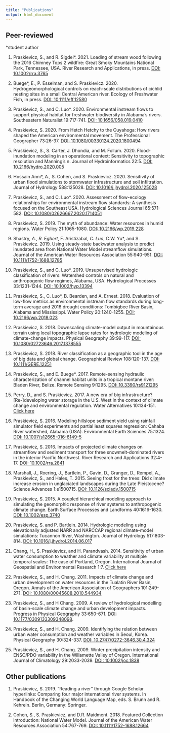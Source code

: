 ```yaml
---
title: "Publications"
output: html_document
---
```



## Peer-reviewed
  
  
*student author

1. Praskievicz, S., and R. Sigdel*. 2021. Loading of stream wood following the 2016 Chimney Tops 2 wildfire: Great Smoky Mountains National Park, Tennessee, USA. River Research and Applications, in press.  [DOI: 10.1002/rra.3765](https://doi.org/DOI: 10.1002/rra.3765) 

1. Buege*, E., P. Esselman, and S. Praskievicz. 2020. Hydrogeomorphological controls on reach-scale distributions of cichlid nesting sites in a small Central American river. Ecology of Freshwater Fish, in press. [DOI: 10.1111/eff.12580](https://doi.org/DOI: 10.1111/eff.12580)

1. Praskievicz, S., and C. Luo*. 2020. Environmental instream flows to support physical habitat for freshwater biodiversity in Alabama’s rivers. Southeastern Naturalist 19:717-741. [DOI: 10.1656/058.019.0410](https://doi.org/DOI: 10.1656/058.019.0410) 

1. Praskievicz, S. 2020. From Hetch Hetchy to the Cuyahoga: How rivers shaped the American environmental movement. The Professional Geographer 73:26-37. [DOI: 10.1080/00330124.2020.1800494](https://doi.org/DOI: 10.1080/00330124.2020.1800494)

1. Praskievicz, S., S. Carter, J. Dhondia, and M. Follum. 2020. Flood-inundation modeling in an operational context: Sensitivity to topographic resolution and Manning’s n. Journal of Hydroinformatics 22:5. [DOI: 10.2166/hydro.2020.005](https://doi.org/DOI: 10.2166/hydro.2020.005)  

1. Hossain Anni*, A., S. Cohen, and S. Praskievicz. 2020. Sensitivity of urban flood simulations to stormwater infrastructure and soil infiltration. Journal of Hydrology 588:125028. [DOI: 10.1016/j.jhydrol.2020.125028](https://doi.org/10.1016/j.jhydrol.2020.125028)

1. Praskievicz, S., and C. Luo*. 2020. Assessment of flow-ecology relationships for environmental instream flow standards: A synthesis focused on the Southeast USA. Hydrological Sciences Journal 65:571-582. [DOI: 10.1080/02626667.2020.1714051](https://doi.org/DOI: 10.1080/02626667.2020.1714051)

1. Praskievicz, S. 2019. The myth of abundance: Water resources in humid regions. Water Policy 21:1065-1080. [DOI: 10.2166/wp.2019.228](https://doi.org/DOI: 10.2166/wp.2019.228)

1. Shastry*, A., R. Egbert*, F. Aristizabal*, C. Luo*, C.W. Yu*, and S. Praskievicz. 2019. Using steady-state backwater analysis to predict inundated area from National Water Model streamflow simulations. Journal of the American Water Resources Association 55:940-951. [DOI: 10.1111/1752-1688.12785](https://doi.org/DOI: 10.1111/1752-1688.12785)

1. Praskievicz, S., and C. Luo*. 2019. Unsupervised hydrologic classification of rivers: Watershed controls on natural and anthropogenic flow regimes, Alabama, USA. Hydrological Processes 33:1231-1244. [DOI: 10.1002/hyp.13394](https://doi.org/DOI: 10.1002/hyp.13394)

1. Praskievicz, S., C. Luo*, B. Bearden, and A. Ernest. 2018. Evaluation of low-flow metrics as environmental instream flow standards during long-term average and 2016 drought conditions: Tombigbee River Basin, Alabama and Mississippi. Water Policy 20:1240-1255. [DOI: 10.2166/wp.2018.023](https://doi.org/10.2166/wp.2018.023)

1. Praskievicz, S. 2018. Downscaling climate-model output in mountainous terrain using local topographic lapse rates for hydrologic modeling of climate-change impacts. Physical Geography 39:99-117. [DOI: 10.1080/02723646.2017.1378555](https://doi.org/10.1080/02723646.2017.1378555)

1. Praskievicz, S. 2018. River classification as a geographic tool in the age of big data and global change. Geographical Review 108:120-137. [DOI: 10.1111/GERE.12251](https://doi.org/10.1111/GERE.12251)

1. Praskievicz, S., and E. Buege*. 2017. Remote-sensing hydraulic characterization of channel habitat units in a tropical montane river: Bladen River, Belize. Remote Sensing 9:1295. [DOI: 10.3390/rs9121295](https://doi.org/10.3390/rs9121295)

1. Perry, D., and S. Praskievicz. 2017. A new era of big infrastructure? [Re-]developing water storage in the U.S. West in the context of climate change and environmental regulation. Water Alternatives 10:134-151. [Click here](http://www.water-alternatives.org/index.php/alldoc/articles/vol10/v10issue2/363-a10-2-13/file)

1. Praskievicz, S. 2016. Modeling hillslope sediment yield using rainfall simulator field experiments and partial least squares regression: Cahaba River watershed, Alabama (USA). Environmental Earth Sciences 75:1324. [DOI: 10.1007/s12665-016-6149-5](https://doi.org/10.1007/s12665-016-6149-5)

1. Praskievicz, S. 2016. Impacts of projected climate changes on streamflow and sediment transport for three snowmelt-dominated rivers in the interior Pacific Northwest. River Research and Applications 32:4-17. [DOI: 10.1002/rra.2841](https://doi.org/10.1002/rra.2841)

1. Marshall, J., Roering, J., Bartlein, P., Gavin, D., Granger, D., Rempel, A., Praskievicz, S., and Hales, T. 2015. Seeing frost for the trees: Did climate increase erosion in unglaciated landscapes during the Late Pleistocene? Science Advances 1:e1500715. [DOI: 10.1126/sciadv.1500715](https://doi.org/10.1126/sciadv.1500715)

1. Praskievicz, S. 2015. A coupled hierarchical modeling approach to simulating the geomorphic response of river systems to anthropogenic climate change. Earth Surface Processes and Landforms 40:1616-1630. [DOI: 10.1002/esp.3740](https://doi.org/10.1002/esp.3740)

1. Praskievicz, S. and P. Bartlein. 2014. Hydrologic modeling using elevationally adjusted NARR and NARCCAP regional climate-model simulations: Tucannon River, Washington. Journal of Hydrology 517:803-814. [DOI: 10.1016/j.jhydrol.2014.06.017](https://doi.org/10.1016/j.jhydrol.2014.06.017)

1. Chang, H., S. Praskievicz, and H. Parandvash. 2014. Sensitivity of urban water consumption to weather and climate variability at multiple temporal scales: The case of Portland, Oregon. International Journal of Geospatial and Environmental Research 1:7. [Click here](https://dc.uwm.edu/cgi/viewcontent.cgi?article=1010&context=ijger)

1. Praskievicz, S., and H. Chang. 2011. Impacts of climate change and urban development on water resources in the Tualatin River Basin, Oregon. Annals of the American Association of Geographers 101:249-271. [DOI: 10.1080/00045608.2010.544934](https://doi.org/10.1080/00045608.2010.544934)

1. Praskievicz, S., and H Chang. 2009. A review of hydrological modelling of basin-scale climate change and urban development impacts. Progress in Physical Geography 33:650-671. [DOI: 10.1177/0309133309348098](https://doi.org/10.1177/0309133309348098).

1. Praskievicz, S., and H. Chang. 2009. Identifying the relation between urban water consumption and weather variables in Seoul, Korea. Physical Geography 30:324-337. [DOI: 10.2747/0272-3646.30.4.324](https://doi.org/10.2747/0272-3646.30.4.324)

1. Praskievicz, S., and H. Chang. 2009. Winter precipitation intensity and ENSO/PDO variability in the Willamette Valley of Oregon. International Journal of Climatology 29:2033-2039. [DOI: 10.1002/joc.1838](https://doi.org/10.1002/joc.1838)


## Other publications
1. Praskievicz, S. 2019. “Reading a river” through Google Scholar hyperlinks: Comparing four major international river systems. In Handbook of the Changing World Language Map, eds. S. Brunn and R. Kehrein. Berlin, Germany: Springer.

1. Cohen, S., S. Praskievicz, and D.R. Maidment. 2018. Featured Collection introduction: National Water Model. Journal of the American Water Resources Association 54:767-769. [DOI: 10.1111/1752-1688.12664](https://doi.org/10.1111/1752-1688.12664)

